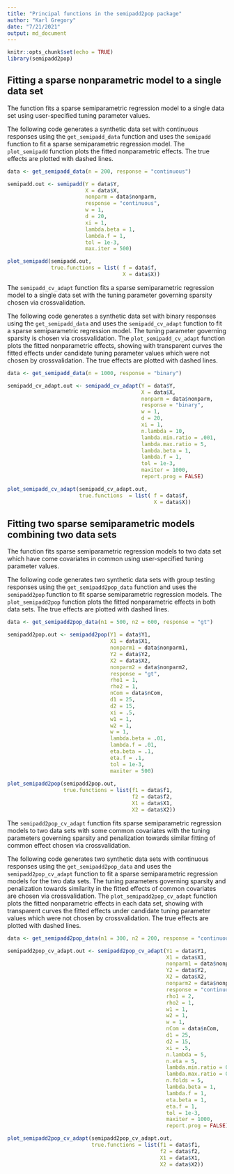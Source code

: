 ```yaml
---
title: "Principal functions in the semipadd2pop package"
author: "Karl Gregory"
date: "7/21/2021"
output: md_document
---
```


```r
knitr::opts_chunk$set(echo = TRUE)
library(semipadd2pop)
```

## Fitting a sparse nonparametric model to a single data set

The \code{semipadd} function fits a sparse semiparametric regression model to a single data set using user-specified tuning parameter values. 


The following code generates a synthetic data set with continuous responses using the `get_semipadd_data` function and uses the `semipadd` function to fit a sparse semiparametric regression model.  The `plot_semipadd` function plots the fitted nonparametric effects. The true effects are plotted with dashed lines.

```r
data <- get_semipadd_data(n = 200, response = "continuous")

semipadd.out <- semipadd(Y = data$Y,
                         X = data$X,
                         nonparm = data$nonparm,
                         response = "continuous",
                         w = 1,
                         d = 20,
                         xi = 1,
                         lambda.beta = 1,
                         lambda.f = 1,
                         tol = 1e-3,
                         max.iter = 500)

plot_semipadd(semipadd.out, 
              true.functions = list( f = data$f,
                                     X = data$X))
```



The `semipadd_cv_adapt` function fits a sparse semiparametric regression model to a single data set with the tuning parameter governing sparsity chosen via crossvalidation.

The following code generates a synthetic data set with binary responses using the `get_semipadd_data` and uses the `semipadd_cv_adapt` function to fit a sparse semiparametric regression model.  The tuning parameter governing sparsity is chosen via crossvalidation.  The `plot_semipadd_cv_adapt` function plots the fitted nonparametric effects, showing with transparent curves the fitted effects under candidate tuning parameter values which were not chosen by crossvalidation. The true effects are plotted with dashed lines.

```r
data <- get_semipadd_data(n = 1000, response = "binary")

semipadd_cv_adapt.out <- semipadd_cv_adapt(Y = data$Y,
                                           X = data$X,
                                           nonparm = data$nonparm,
                                           response = "binary",
                                           w = 1,
                                           d = 20,
                                           xi = 1,
                                           n.lambda = 10,
                                           lambda.min.ratio = .001,
                                           lambda.max.ratio = 5,
                                           lambda.beta = 1,
                                           lambda.f = 1,
                                           tol = 1e-3,
                                           maxiter = 1000,
                                           report.prog = FALSE)

plot_semipadd_cv_adapt(semipadd_cv_adapt.out, 
                       true.functions  = list( f = data$f,
                                               X = data$X))
```

## Fitting two sparse semiparametric models combining two data sets


The \code{semipadd} function fits sparse semiparametric regression models to two data set which have come covariates in common using user-specified tuning parameter values. 


The following code generates two synthetic data sets with group testing responses using the `get_semipadd2pop_data` function and uses the `semipadd2pop` function to fit sparse semiparametric regression models.  The `plot_semipadd2pop` function plots the fitted nonparametric effects in both data sets. The true effects are plotted with dashed lines.


```r
data <- get_semipadd2pop_data(n1 = 500, n2 = 600, response = "gt")

semipadd2pop.out <- semipadd2pop(Y1 = data$Y1,
                                 X1 = data$X1,
                                 nonparm1 = data$nonparm1,
                                 Y2 = data$Y2,
                                 X2 = data$X2,
                                 nonparm2 = data$nonparm2,
                                 response = "gt",
                                 rho1 = 1,
                                 rho2 = 1,
                                 nCom = data$nCom,
                                 d1 = 25,
                                 d2 = 15,
                                 xi = .5,
                                 w1 = 1,
                                 w2 = 1,
                                 w = 1,
                                 lambda.beta = .01,
                                 lambda.f = .01,
                                 eta.beta = .1,
                                 eta.f = .1,
                                 tol = 1e-3,
                                 maxiter = 500)
                             
plot_semipadd2pop(semipadd2pop.out,
                  true.functions = list(f1 = data$f1,
                                        f2 = data$f2,
                                        X1 = data$X1,
                                        X2 = data$X2))
```



The `semipadd2pop_cv_adapt` function fits sparse semiparametric regression models to two data sets with some common covariates with the tuning parameters governing sparsity and penalization towards similar fitting of common effect chosen via crossvalidation.

The following code generates two synthetic data sets with continuous responses using the `get_semipadd2pop_data` and uses the `semipadd2pop_cv_adapt` function to fit a sparse semiparametric regression models for the two data sets.  The tuning parameters governing sparsity and penalization towards similarity in the fitted effects of common covariates are chosen via crossvalidation.  The `plot_semipadd2pop_cv_adapt` function plots the fitted nonparametric effects in each data set, showing with transparent curves the fitted effects under candidate tuning parameter values which were not chosen by crossvalidation. The true effects are plotted with dashed lines.


```r
data <- get_semipadd2pop_data(n1 = 300, n2 = 200, response = "continuous")

semipadd2pop_cv_adapt.out <- semipadd2pop_cv_adapt(Y1 = data$Y1,
                                                   X1 = data$X1,
                                                   nonparm1 = data$nonparm1,
                                                   Y2 = data$Y2,
                                                   X2 = data$X2,
                                                   nonparm2 = data$nonparm2,
                                                   response = "continuous",
                                                   rho1 = 2,
                                                   rho2 = 1,
                                                   w1 = 1,
                                                   w2 = 1,
                                                   w = 1,
                                                   nCom = data$nCom,
                                                   d1 = 25,
                                                   d2 = 15,
                                                   xi = .5,
                                                   n.lambda = 5,
                                                   n.eta = 5,
                                                   lambda.min.ratio = 0.01,
                                                   lambda.max.ratio = 0.10,
                                                   n.folds = 5,
                                                   lambda.beta = 1,
                                                   lambda.f = 1,
                                                   eta.beta = 1,
                                                   eta.f = 1,
                                                   tol = 1e-3,
                                                   maxiter = 1000,
                                                   report.prog = FALSE)

plot_semipadd2pop_cv_adapt(semipadd2pop_cv_adapt.out,
                           true.functions = list(f1 = data$f1,
                                                 f2 = data$f2,
                                                 X1 = data$X1,
                                                 X2 = data$X2))
```

